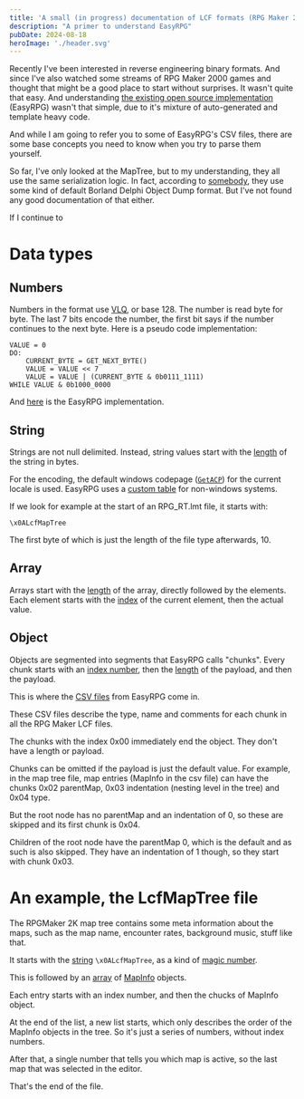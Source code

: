 ```yaml
---
title: 'A small (in progress) documentation of LCF formats (RPG Maker 2000/2003)'
description: "A primer to understand EasyRPG"
pubDate: 2024-08-18
heroImage: './header.svg'
---
```


Recently I've been interested in reverse engineering binary formats. And since I've also watched
some streams of RPG Maker 2000 games and thought that might be a good place to start without
surprises. It wasn't quite that easy. And understanding
[the existing open source implementation](https://github.com/EasyRPG/liblcf) (EasyRPG)
wasn't that simple, due to it's mixture of auto-generated and template heavy code.

And while I am going to refer you to some of EasyRPG's CSV files, there are some base concepts you
need to know when you try to parse them yourself.

So far, I've only looked at the MapTree, but to my understanding, they all use the same
serialization logic. In fact, according to
[somebody](https://community.easyrpg.org/t/proper-lcf-format-documentation/1203), they use some kind
of default Borland Delphi Object Dump format. But I've not found any good documentation of that
either.

If I continue to 

# Data types

## Numbers

Numbers in the format use [VLQ](https://en.wikipedia.org/wiki/Variable-length_quantity), or base
128. The number is read byte for byte. The last 7 bits encode the number, the first bit says if the
number continues to the next byte. Here is a pseudo code implementation:

```
VALUE = 0
DO:
    CURRENT_BYTE = GET_NEXT_BYTE()
    VALUE = VALUE << 7
    VALUE = VALUE | (CURRENT_BYTE & 0b0111_1111)
WHILE VALUE & 0b1000_0000
```

And
[here](https://github.com/EasyRPG/liblcf/blob/505496cb0c4ad846c5e2d346aed447ecd625f7f0/src/reader_lcf.cpp#L86)
is the EasyRPG implementation.

## String

Strings are not null delimited. Instead, string values start with the [length](#Number) of the
string in bytes.

For the encoding, the default windows codepage
([`GetACP`](https://learn.microsoft.com/de-de/windows/win32/api/winnls/nf-winnls-getacp)) for the
current locale is used. EasyRPG uses a
[custom table](https://github.com/EasyRPG/liblcf/blob/505496cb0c4ad846c5e2d346aed447ecd625f7f0/src/reader_util.cpp#L214)
for non-windows systems.

If we look for example at the start of an RPG_RT.lmt file, it starts with:

```
\x0ALcfMapTree
```

The first byte of which is just the length of the file type afterwards, 10.

## Array

Arrays start with the [length](#Number) of the array, directly followed by the elements. Each
element starts with the [index](#Number) of the current element, then the actual value.

## Object

Objects are segmented into segments that EasyRPG calls "chunks". Every chunk starts with an [index
number](#Number), then the [length](#Number) of the payload, and then the payload.

This is where the
[CSV files](https://github.com/EasyRPG/liblcf/blob/505496cb0c4ad846c5e2d346aed447ecd625f7f0/generator/csv/fields.csv)
from EasyRPG come in.

These CSV files describe the type, name and comments for each chunk in all the RPG Maker LCF files.

The chunks with the index 0x00 immediately end the object. They don't have a length or payload.

Chunks can be omitted if the payload is just the default value. For example, in the map tree file,
map entries (MapInfo in the csv file) can have the chunks 0x02 parentMap, 0x03 indentation (nesting
level in the tree) and 0x04 type.

But the root node has no parentMap and an indentation of 0, so these are skipped and its first
chunk is 0x04.

Children of the root node have the parentMap 0, which is the default and as such is also skipped.
They have an indentation of 1 though, so they start with chunk 0x03.

# An example, the LcfMapTree file

The RPGMaker 2K map tree contains some meta information about the maps, such as the map name,
encounter rates, background music, stuff like that.

It starts with the [string](#String) `\x0ALcfMapTree`, as a kind of
[magic number](https://en.wikipedia.org/wiki/File_format#Magic_number).

This is followed by an [array](#Array) of
[MapInfo](https://github.com/EasyRPG/liblcf/blob/505496cb0c4ad846c5e2d346aed447ecd625f7f0/generator/csv/fields.csv#L603)
objects.

Each entry starts with an index number, and then the chucks of MapInfo object.

At the end of the list, a new list starts, which only describes the order of the MapInfo objects in
the tree. So it's just a series of numbers, without index numbers.

After that, a single number that tells you which map is active, so the last map that was selected in the editor.

That's the end of the file.
